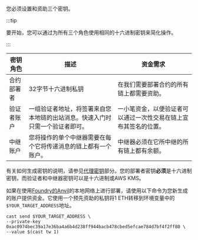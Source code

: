 您必须设置和资助三个密钥。

:::tip

要开始，您可以通过为所有三个角色使用相同的十六进制密钥来简化操作。

:::

<table>
  <thead>
    <tr>
      <th>密钥角色</th>
      <th>描述</th>
      <th>资金需求</th>
    </tr>
  </thead>
  <tbody>
    <tr>
      <td>合约部署者</td>
      <td>32字节十六进制私钥</td>
      <td>在我们需要部署合约的所有链上都需要资助。</td>
    </tr>
    <tr>
      <td>验证者账户</td>
      <td>
        一组验证者地址，将签署来自您本地链的出站消息。快速入门时只需一个验证者即可。
      </td>
      <td>
        一小笔资金，以便验证者可以通过一次性交易在链上宣布其签名的位置。
      </td>
    </tr>
    <tr>
      <td>中继账户</td>
      <td>
        您将操作的单个中继器需要在每个它将传递消息的链上都有一个账户。
      </td>
      <td>
        中继器必须在它所中继的所有链上都有余额。
      </td>
    </tr>
  </tbody>
</table>

有关如何生成密钥的说明，请参见[代理密钥](/docs/operate/set-up-agent-keys)部分。您的部署者密钥**必须**是十六进制密钥，而验证者和中继器密钥可以是十六进制或AWS KMS。

如果在使用[Foundry的Anvil](https://github.com/foundry-rs/foundry/tree/master/crates/anvil)的本地网络上进行部署，请使用以下命令为您新生成的账户提供资金。它使用一个预先资助的私钥将1 ETH转移到环境变量中的`$YOUR_TARGET_ADDRESS`地址。

```
cast send $YOUR_TARGET_ADDRESS \
--private-key 0xac0974bec39a17e36ba4a6b4d238ff944bacb478cbed5efcae784d7bf4f2ff80 \
--value $(cast tw 1)
```

